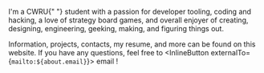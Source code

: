
I'm a <InlineButton externalTo="https://case.edu">CWRU</InlineButton>{" "}
student with a passion for developer tooling, coding and hacking, a
love of strategy board games, and overall enjoyer of creating,
designing, engineering, geeking, making, and figuring things out.

Information, projects, contacts, my resume, and more can be found on
this website. If you have any questions, feel free to <InlineButton externalTo={`mailto:${about.email}`}> email </InlineButton>!

